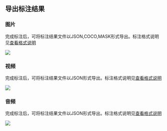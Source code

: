 
## 导出标注结果

### 图片

完成标注后，可将标注结果文件以JSON,COCO,MASK形式导出。标注格式说明见[查看格式说明](https://opendatalab.github.io/labelU/#/schema/image/point)


<img src={imageUrl} />

### 视频

完成标注后，可将标注结果文件以JSON形式导出。标注格式说明见[查看格式说明](https://opendatalab.github.io/labelU/#/schema/video/segment)

<img src={video} />

### 音频

完成标注后，可将标注结果文件以JSON形式导出。标注格式说明见[查看格式说明](https://opendatalab.github.io/labelU/#/schema/audio/segment)

<img src={audio} />
